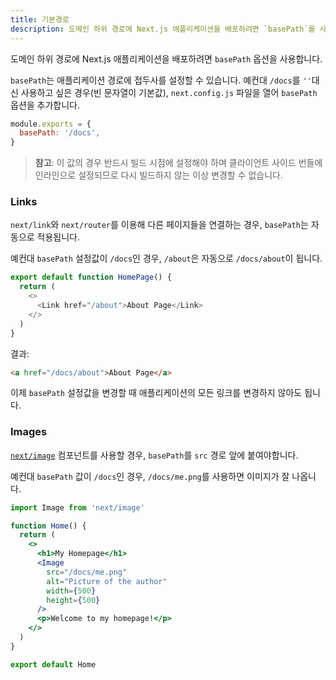 ```yaml
---
title: 기본경로
description: 도메인 하위 경로에 Next.js 애플리케이션을 배포하려면 `basePath`를 사용합니다.
---
```


도메인 하위 경로에 Next.js 애플리케이션을 배포하려면 `basePath` 옵션을 사용합니다. 

`basePath`는 애플리케이션 경로에 접두사를 설정할 수 있습니다. 예컨대 `/docs`를 `''`대신 사용하고 싶은 경우(빈 문자열이 기본값), `next.config.js` 파일을 열어 `basePath` 옵션을 추가합니다.

```js filename="next.config.js"
module.exports = {
  basePath: '/docs',
}
```

> **참고**: 이 값의 경우 반드시 빌드 시점에 설정해야 하며 클라이언트 사이드 번들에 인라인으로 설정되므로 다시 빌드하지 않는 이상 변경할 수 없습니다.

### Links

`next/link`와 `next/router`를 이용해 다른 페이지들을 연결하는 경우, `basePath`는 자동으로 적용됩니다. 

예컨대 `basePath` 설정값이 `/docs`인 경우, `/about`은 자동으로 `/docs/about`이 됩니다.

```js
export default function HomePage() {
  return (
    <>
      <Link href="/about">About Page</Link>
    </>
  )
}
```

결과:

```html
<a href="/docs/about">About Page</a>
```

이제 `basePath` 설정값을 변경할 때 애플리케이션의 모든 링크를 변경하지 않아도 됩니다.

### Images

[`next/image`](/docs/pages/api-reference/components/image) 컴포넌트를 사용할 경우, `basePath`를 `src` 경로 앞에 붙여야합니다.

예컨대 `basePath` 값이 `/docs`인 경우, `/docs/me.png`를 사용하면 이미지가 잘 나옵니다.

```jsx
import Image from 'next/image'

function Home() {
  return (
    <>
      <h1>My Homepage</h1>
      <Image
        src="/docs/me.png"
        alt="Picture of the author"
        width={500}
        height={500}
      />
      <p>Welcome to my homepage!</p>
    </>
  )
}

export default Home
```
